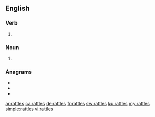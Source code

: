 ==English==

===Verb===
{{head|en|verb form}}

# {{en-third-person singular of|rattle}}

===Noun===
{{head|en|noun plural form}}
# {{plural of|rattle|lang=en}}

===Anagrams===
* {{l|en|starlet}}
* {{l|en|startle}}
* {{l|en|tarlets}}

[[ar:rattles]]
[[ca:rattles]]
[[de:rattles]]
[[fr:rattles]]
[[sw:rattles]]
[[ku:rattles]]
[[my:rattles]]
[[simple:rattles]]
[[vi:rattles]]